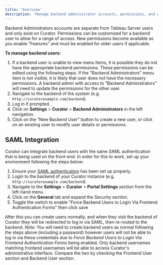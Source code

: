 ---
title: 'Overview'
description: 'Manage backend administrator accounts, permissions, and access levels separate from Tableau Server users.'
---

Backend Administrators accounts are separate from Tableau Server users and only exist on Curator.
Permissions can be customized for a backend user to allow for a range of access.
New permissions become available as you enable "Features" and must be enabled for older users if applicable.

**To manage backend users:**

1. If a backend user is unable to view menu items, it is possible they do not have the appropriate backend
permissions. These permissions can be edited using the following steps. If the "Backend Administrators" menu
item is not visible, it is likely that user does not have the necessary permissions. A backend admin with
access to "Backend Administrators" will need to update the permissions for the other user.
2. Navigate to the backend of the system (e.g. `http://curatorexample.com/backend`).
3. Log in if prompted.
4. Click on **Settings** > **Curator** > **Backend Administrators** in the left navigation.
5. Click on the "New Backend User" button to create a new user, or click on an existing user to modify user details or permissions.

## SAML Integration

Curator can integrate backend users with the same SAML authentication that is being used on the front-end.
In order for this to work, set up your environment following the steps below:

1. Ensure your [SAML authentication](https://curator.interworks.com/page/kb/setupauthentication/okta-saml/1121)
has been set up properly.
2. Login to the backend of your Curator instance (e.g. `http://curatorexample.com/backend`).
3. Navigate to the **Settings** > **Curator** > **Portal Settings** section from the left-hand menu.
4. Click on the **General** tab and expand the Security section.
5. Toggle the switch to enable "Force Backend Users to Login Via Frontend Authentication Forms" then click save

After this you can create users normally, and when they visit the backend of Curator they will be redirected
to log in via SAML, then re-routed to the backend.
*Note:* You will need to create backend users as normal following the steps above (including a password)
however users will not be able to log in via these credentials due to *Force Backend Users to Login Via
Frontend Authentication Forms* being enabled.
Only backend usernames matching frontend usernames will be able to access Curator's administrative interface.
Compare the two by checking the Frontend User section and Backend User section.
